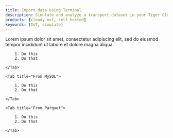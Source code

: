```yaml
---
title: Import data using Terminal
description: Simulate and analyze a transport dataset in your Tiger Cloud service
products: [cloud, mst, self_hosted]
keywords: [IoT, simulate]
---
```


Lorem ipsum dolor sit amet, consectetur adipiscing elit, sed do eiusmod tempor incididunt ut labore et dolore magna aliqua.


<Tabs>
    <Tab title="From CSV">

        1. Do this
        2. Do that

    </Tab>

    <Tab title="From MySQL">

        1. Do this
        2. Do that

    </Tab>

    <Tab title="From Parquet">

        1. Do this
        2. Do that

    </Tab>

</Tabs>
